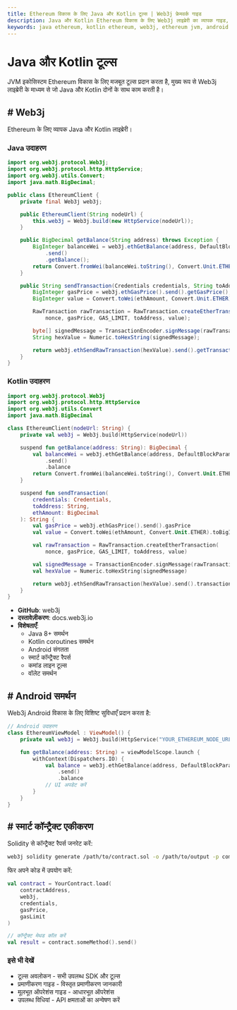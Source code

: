 ```yaml
---
title: Ethereum विकास के लिए Java और Kotlin टूल्स | Web3j फ्रेमवर्क गाइड
description: Java और Kotlin Ethereum विकास के लिए Web3j लाइब्रेरी का व्यापक गाइड, कोड उदाहरणों, स्मार्ट कॉन्ट्रैक्ट एकीकरण और Android कार्यान्वयन पैटर्न के साथ
keywords: java ethereum, kotlin ethereum, web3j, ethereum jvm, android ethereum, kotlin blockchain, java web3, android blockchain, kotlin smart contracts, java dapp, ethereum android development, kotlin coroutines ethereum
---
```


# Java और Kotlin टूल्स

JVM इकोसिस्टम Ethereum विकास के लिए मजबूत टूल्स प्रदान करता है, मुख्य रूप से Web3j लाइब्रेरी के माध्यम से जो Java और Kotlin दोनों के साथ काम करती है।

<PayAttention category="Java/Kotlin" />

## # Web3j

Ethereum के लिए व्यापक Java और Kotlin लाइब्रेरी।

### Java उदाहरण

```java
import org.web3j.protocol.Web3j;
import org.web3j.protocol.http.HttpService;
import org.web3j.utils.Convert;
import java.math.BigDecimal;

public class EthereumClient {
    private final Web3j web3j;

    public EthereumClient(String nodeUrl) {
        this.web3j = Web3j.build(new HttpService(nodeUrl));
    }

    public BigDecimal getBalance(String address) throws Exception {
        BigInteger balanceWei = web3j.ethGetBalance(address, DefaultBlockParameterName.LATEST)
            .send()
            .getBalance();
        return Convert.fromWei(balanceWei.toString(), Convert.Unit.ETHER);
    }

    public String sendTransaction(Credentials credentials, String toAddress, BigDecimal ethAmount) {
        BigInteger gasPrice = web3j.ethGasPrice().send().getGasPrice();
        BigInteger value = Convert.toWei(ethAmount, Convert.Unit.ETHER).toBigInteger();

        RawTransaction rawTransaction = RawTransaction.createEtherTransaction(
            nonce, gasPrice, GAS_LIMIT, toAddress, value);

        byte[] signedMessage = TransactionEncoder.signMessage(rawTransaction, credentials);
        String hexValue = Numeric.toHexString(signedMessage);

        return web3j.ethSendRawTransaction(hexValue).send().getTransactionHash();
    }
}
```

### Kotlin उदाहरण

```kotlin
import org.web3j.protocol.Web3j
import org.web3j.protocol.http.HttpService
import org.web3j.utils.Convert
import java.math.BigDecimal

class EthereumClient(nodeUrl: String) {
    private val web3j = Web3j.build(HttpService(nodeUrl))

    suspend fun getBalance(address: String): BigDecimal {
        val balanceWei = web3j.ethGetBalance(address, DefaultBlockParameterName.LATEST)
            .send()
            .balance
        return Convert.fromWei(balanceWei.toString(), Convert.Unit.ETHER)
    }

    suspend fun sendTransaction(
        credentials: Credentials,
        toAddress: String,
        ethAmount: BigDecimal
    ): String {
        val gasPrice = web3j.ethGasPrice().send().gasPrice
        val value = Convert.toWei(ethAmount, Convert.Unit.ETHER).toBigInteger()

        val rawTransaction = RawTransaction.createEtherTransaction(
            nonce, gasPrice, GAS_LIMIT, toAddress, value)

        val signedMessage = TransactionEncoder.signMessage(rawTransaction, credentials)
        val hexValue = Numeric.toHexString(signedMessage)

        return web3j.ethSendRawTransaction(hexValue).send().transactionHash
    }
}
```

- **GitHub**: <Link to="https://github.com/web3j/web3j" target="_blank" absolute>web3j</Link>
- **दस्तावेज़ीकरण**: <Link to="https://docs.web3j.io" target="_blank" absolute>docs.web3j.io</Link>
- **विशेषताएँ**:
  - Java 8+ समर्थन
  - Kotlin coroutines समर्थन
  - Android संगतता
  - स्मार्ट कॉन्ट्रैक्ट रैपर्स
  - कमांड लाइन टूल्स
  - वॉलेट समर्थन

## # Android समर्थन

Web3j Android विकास के लिए विशिष्ट सुविधाएँ प्रदान करता है:

```kotlin
// Android उदाहरण
class EthereumViewModel : ViewModel() {
    private val web3j = Web3j.build(HttpService("YOUR_ETHEREUM_NODE_URL"))

    fun getBalance(address: String) = viewModelScope.launch {
        withContext(Dispatchers.IO) {
            val balance = web3j.ethGetBalance(address, DefaultBlockParameterName.LATEST)
                .send()
                .balance
            // UI अपडेट करें
        }
    }
}
```

## # स्मार्ट कॉन्ट्रैक्ट एकीकरण

Solidity से कॉन्ट्रैक्ट रैपर्स जनरेट करें:

```bash
web3j solidity generate /path/to/contract.sol -o /path/to/output -p com.your.package
```

फिर अपने कोड में उपयोग करें:

```kotlin
val contract = YourContract.load(
    contractAddress,
    web3j,
    credentials,
    gasPrice,
    gasLimit
)

// कॉन्ट्रैक्ट मेथड कॉल करें
val result = contract.someMethod().send()
```

### इसे भी देखें

- <Link to="/docs/ethereum/tools/overview" title="उपलब्ध Ethereum विकास टूल्स और SDK का पूर्ण अवलोकन">टूल्स अवलोकन</Link> - सभी उपलब्ध SDK और टूल्स
- <Link to="/docs/ethereum/authentication" title="Ethereum नोड्स और API सेवाओं के साथ प्रमाणीकरण के लिए गाइड">प्रमाणीकरण गाइड</Link> - विस्तृत प्रमाणीकरण जानकारी
- <Link to="/docs/ethereum/basic-operations" title="डेवलपर्स के लिए मूलभूत Ethereum ब्लॉकचेन ऑपरेशंस सीखें">मूलभूत ऑपरेशंस गाइड</Link> - आधारभूत ऑपरेशंस
- <Link to="/docs/ethereum/all-methods" title="सभी उपलब्ध Ethereum API विधियों का पूर्ण संदर्भ">उपलब्ध विधियां</Link> - API क्षमताओं का अन्वेषण करें
